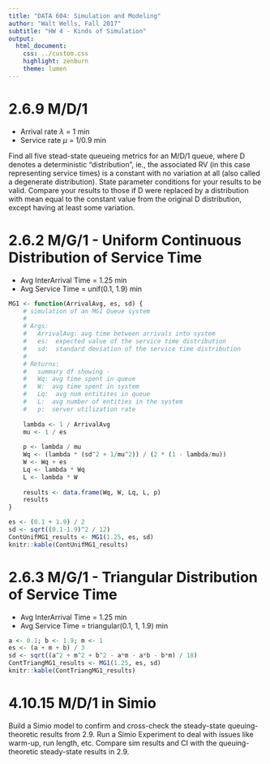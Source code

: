 ```yaml
---
title: "DATA 604: Simulation and Modeling"
author: "Walt Wells, Fall 2017"
subtitle: "HW 4 - Kinds of Simulation"
output:
  html_document:
    css: ../custom.css
    highlight: zenburn
    theme: lumen
---
```


# 2.6.9 M/D/1

* Arrival rate $\lambda$ = 1 min
* Service rate $\mu$ = 1/0.9 min

Find all five stead-state queueing metrics for an M/D/1 queue, where D denotes a deterministic "distribution", ie., the associated RV (in this case representing service times) is a constant with no variation at all (also called a degenerate distribution).   State parameter conditions for your results to be valid.  Compare your results to those if D were replaced by a distribution with mean equal to the constant value from the original D distribution, except having at least some variation.  

#  2.6.2  M/G/1 - Uniform Continuous Distribution of Service Time

* Avg InterArrival Time = 1.25 min
* Avg Service Time = unif(0.1, 1.9) min

```r
MG1 <- function(ArrivalAvg, es, sd) {
    # simulation of an MG1 Queue system
    #
    # Args: 
    #   ArrivalAvg: avg time between arrivals into system
    #   es:  expected value of the service time distribution
    #   sd:  standard deviation of the service time distribution
    #
    # Returns:
    #   summary df showing - 
    #   Wq: avg time spent in queue
    #   W:  avg time spent in system
    #   Lq:  avg num entitites in queue
    #   L:  avg number of entities in the system
    #   p:  server utilization rate
    
    lambda <- 1 / ArrivalAvg
    mu <- 1 / es
    
    p <- lambda / mu
    Wq <- (lambda * (sd^2 + 1/mu^2)) / (2 * (1 - lambda/mu))
    W <- Wq + es
    Lq <- lambda * Wq
    L <- lambda * W
    
    results <- data.frame(Wq, W, Lq, L, p)
    results
}
```

```r
es <- (0.1 + 1.9) / 2
sd <- sqrt((0.1-1.9)^2 / 12)
ContUnifMG1_results <- MG1(1.25, es, sd)
knitr::kable(ContUnifMG1_results)
```

#  2.6.3 M/G/1 - Triangular Distribution of Service Time

* Avg InterArrival Time = 1.25 min
* Avg Service Time = triangular(0.1, 1, 1.9) min

```r
a <- 0.1; b <- 1.9; m <- 1
es <- (a + m + b) / 3
sd <- sqrt((a^2 + m^2 + b^2 - a*m - a*b - b*m) / 18)
ContTriangMG1_results <- MG1(1.25, es, sd)
knitr::kable(ContTriangMG1_results)
```

# 4.10.15 M/D/1 in Simio

Build a Simio model to confirm and cross-check the steady-state queuing-theoretic results from 2.9.   Run a Simio Experiment to deal with issues like warm-up, run length, etc.   Compare sim results and CI with the queuing-theoretic steady-state results in 2.9.    